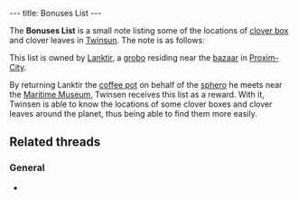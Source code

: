 ---
title: Bonuses List
---

{{twinsunica import}}{{Infobox Item
 |image=List_with_clover_boxes_locations.png
 |type=reward
 |critical=no
 |magical=no
 |unique=yes
 |lba1=yes
 |lba2=
 |upgrades=no
 |rowposition=
 |columnposition=
 |effect=
 |effectamount=
 |purpose=
 |combattype=none
 |powerlevel=none
 |rate=none
 |range=none
 |damage=none
}}

The '''Bonuses List''' is a small note listing some of the locations of [[clover box]] and clover leaves in [[Twinsun]]. The note is as follows:
{{Quote
 |quote=Locations of several clover leaves and boxes: There is a box for clover leaves in the sewers of Citadel island, and another in the basement of the tavern; one clover leaf is guarded by a soldier who is located behind sandbags. Another is guarded by a clone in the middle of the ruins on Principal island. Another one is on the roof of the Maritime Museum. Another is guarded by a groboclone to the right of the Teleportation Center's entrance. Another is guarded by a soldier in front of FunFrock's fortress.
 |character=The list.}}

This list is owned by [[Lanktir]], a [[grobo]] residing near the [[Proxima Island bazaar|bazaar]] in [[Proxim-City]].

By returning Lanktir the [[coffee pot]] on behalf of the [[sphero]] he meets near the [[Maritime Museum]], Twinsen receives this list as a reward. With it, Twinsen is able to know the locations of some clover boxes and clover leaves around the planet, thus being able to find them more easily.

==Related threads==
===General===
* {{thread|id=536|title=yet another unknown quote....}}